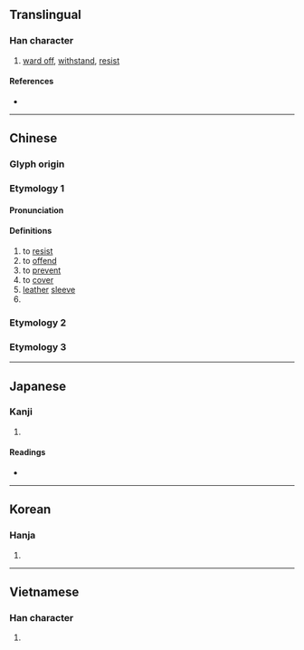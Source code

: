 {{also|擀|捍}}
{{character info}}
==Translingual==

===Han character===
{{Han char|rn=64|rad=手|as=03|sn=6|four=51040|canj=QMJ|ids=⿰扌干}}

# [[ward off]], [[withstand]], [[resist]]

====References====
* {{Han ref|kx=0418.020|dkj=11802|dj=0764.190|hdz=31828.060|uh=625E|ud=25182|bh=C9E4|bd=51684}}

----

==Chinese==
{{zh-forms}}

===Glyph origin===
{{Han etym}}
{{Han compound|手|干|ls=psc|c1=s|c2=p}}

===Etymology 1===

====Pronunciation====
{{zh-pron
|m=hàn
|m-s=
|c=hon2,hon6
|c-t=
|g=
|h=pfs=
|j=
|md=
|mn=
|mn-t=
|w=
|x=
|mc=y
|oc=y
|cat=v,a,n
}}

====Definitions====
{{zh-hanzi}}

# to [[resist]]
# to [[offend]]
# to [[prevent]]
# to [[cover]]
# [[leather]] [[sleeve]]
# {{zh-alt-form|悍}}

===Etymology 2===
{{zh-see|捍|ssv}}

===Etymology 3===
{{zh-see|擀|v}}

----

==Japanese==

===Kanji===
{{ja-kanji|grade=|rs=手03}}

# {{rfdef|ja|sort=手03}}

====Readings====
* {{ja-readings|on=かん|kun=ふせ-ぐ}}

----

==Korean==

===Hanja===
{{ko-hanja|hangeul=[[한]]|eumhun=|rv=han|mr=han|y=han}}

# {{rfdef|ko|sort=手03}}

----

==Vietnamese==

===Han character===
{{vi-readings|reading=cản, hãn|rs=手03}}

# {{rfdef|vi|sort=手03}}